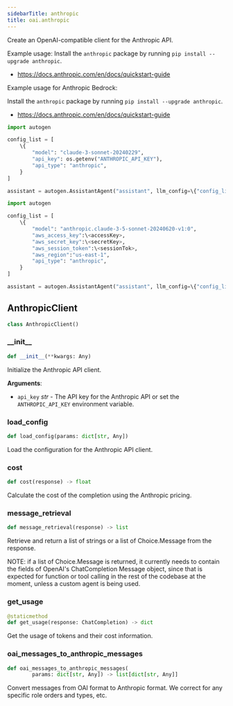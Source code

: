 ```yaml
---
sidebarTitle: anthropic
title: oai.anthropic
---
```


Create an OpenAI-compatible client for the Anthropic API.

Example usage:
Install the `anthropic` package by running `pip install --upgrade anthropic`.
- https://docs.anthropic.com/en/docs/quickstart-guide


Example usage for Anthropic Bedrock:

Install the `anthropic` package by running `pip install --upgrade anthropic`.
- https://docs.anthropic.com/en/docs/quickstart-guide

```python
import autogen

config_list = [
    \{
        "model": "claude-3-sonnet-20240229",
        "api_key": os.getenv("ANTHROPIC_API_KEY"),
        "api_type": "anthropic",
    }
]

assistant = autogen.AssistantAgent("assistant", llm_config=\{"config_list": config_list})
```
```python
import autogen

config_list = [
    \{
        "model": "anthropic.claude-3-5-sonnet-20240620-v1:0",
        "aws_access_key":\<accessKey>,
        "aws_secret_key":\<secretKey>,
        "aws_session_token":\<sessionTok>,
        "aws_region":"us-east-1",
        "api_type": "anthropic",
    }
]

assistant = autogen.AssistantAgent("assistant", llm_config=\{"config_list": config_list})
```

## AnthropicClient

```python
class AnthropicClient()
```

### \_\_init\_\_

```python
def __init__(**kwargs: Any)
```

Initialize the Anthropic API client.

**Arguments**:

- `api_key` _str_ - The API key for the Anthropic API or set the `ANTHROPIC_API_KEY` environment variable.

### load\_config

```python
def load_config(params: dict[str, Any])
```

Load the configuration for the Anthropic API client.

### cost

```python
def cost(response) -> float
```

Calculate the cost of the completion using the Anthropic pricing.

### message\_retrieval

```python
def message_retrieval(response) -> list
```

Retrieve and return a list of strings or a list of Choice.Message from the response.

NOTE: if a list of Choice.Message is returned, it currently needs to contain the fields of OpenAI's ChatCompletion Message object,
since that is expected for function or tool calling in the rest of the codebase at the moment, unless a custom agent is being used.

### get\_usage

```python
@staticmethod
def get_usage(response: ChatCompletion) -> dict
```

Get the usage of tokens and their cost information.

### oai\_messages\_to\_anthropic\_messages

```python
def oai_messages_to_anthropic_messages(
        params: dict[str, Any]) -> list[dict[str, Any]]
```

Convert messages from OAI format to Anthropic format.
We correct for any specific role orders and types, etc.

